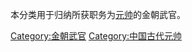 本分类用于归纳所获职务为[[元帅_(中国古代)|元帅]]的金朝武官。

[[Category:金朝武官|Category:金朝武官]]
[[Category:中国古代元帅|Category:中国古代元帅]]